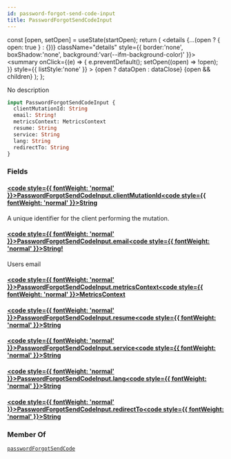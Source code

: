 ```yaml
---
id: password-forgot-send-code-input
title: PasswordForgotSendCodeInput
---
```









  const [open, setOpen] = useState(startOpen);
  return (
    <details {...(open ? { open: true } : {})} className="details" style={{ border:'none', boxShadow:'none', background:'var(--ifm-background-color)' }}>
      <summary
        onClick={(e) => {
          e.preventDefault();
          setOpen((open) => !open);
        }}
        style={{ listStyle:'none' }}
      >
      {open ? dataOpen : dataClose}
      </summary>
      {open && children}
    </details>
  );
};








No description


```graphql
input PasswordForgotSendCodeInput {
  clientMutationId: String
  email: String!
  metricsContext: MetricsContext
  resume: String
  service: String
  lang: String
  redirectTo: String
}
```




### Fields

#### [<code style={{ fontWeight: 'normal' }}>PasswordForgotSendCodeInput.<b>clientMutationId</b></code>](#)<Bullet />[<code style={{ fontWeight: 'normal' }}><b>String</b></code>](/gql-api/types/scalars/string.mdx) <Badge class="badge badge--secondary " text="scalar"/> 
A unique identifier for the client performing the mutation.


#### [<code style={{ fontWeight: 'normal' }}>PasswordForgotSendCodeInput.<b>email</b></code>](#)<Bullet />[<code style={{ fontWeight: 'normal' }}><b>String!</b></code>](/gql-api/types/scalars/string.mdx) <Badge class="badge badge--secondary badge--non_null" text="non-null"/> <Badge class="badge badge--secondary " text="scalar"/> 
Users email


#### [<code style={{ fontWeight: 'normal' }}>PasswordForgotSendCodeInput.<b>metricsContext</b></code>](#)<Bullet />[<code style={{ fontWeight: 'normal' }}><b>MetricsContext</b></code>](/gql-api/types/inputs/metrics-context.mdx) <Badge class="badge badge--secondary " text="input"/> 



#### [<code style={{ fontWeight: 'normal' }}>PasswordForgotSendCodeInput.<b>resume</b></code>](#)<Bullet />[<code style={{ fontWeight: 'normal' }}><b>String</b></code>](/gql-api/types/scalars/string.mdx) <Badge class="badge badge--secondary " text="scalar"/> 



#### [<code style={{ fontWeight: 'normal' }}>PasswordForgotSendCodeInput.<b>service</b></code>](#)<Bullet />[<code style={{ fontWeight: 'normal' }}><b>String</b></code>](/gql-api/types/scalars/string.mdx) <Badge class="badge badge--secondary " text="scalar"/> 



#### [<code style={{ fontWeight: 'normal' }}>PasswordForgotSendCodeInput.<b>lang</b></code>](#)<Bullet />[<code style={{ fontWeight: 'normal' }}><b>String</b></code>](/gql-api/types/scalars/string.mdx) <Badge class="badge badge--secondary " text="scalar"/> 



#### [<code style={{ fontWeight: 'normal' }}>PasswordForgotSendCodeInput.<b>redirectTo</b></code>](#)<Bullet />[<code style={{ fontWeight: 'normal' }}><b>String</b></code>](/gql-api/types/scalars/string.mdx) <Badge class="badge badge--secondary " text="scalar"/> 







### Member Of

[`passwordForgotSendCode`](/gql-api/operations/mutations/password-forgot-send-code.mdx)  <Badge class="badge badge--secondary badge--relation" text="mutation"/>